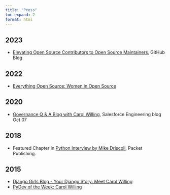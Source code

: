 ```yaml
---
title: "Press"
toc-expand: 2
format: html
---
```


## 2023

- [Elevating Open Source Contributors to Open Source Maintainers](https://github.blog/2023-06-01-elevating-open-source-contributors-to-open-source-maintainers/), GitHub Blog

## 2022

- [Everything Open Source: Women in Open Source](https://mesrenyamedogbe.hashnode.dev/women-in-open-source-edition-1)

## 2020

- [Governance Q & A Blog with Carol Willing](https://engineering.salesforce.com/governance-q-a-blog-with-carol-willing-294f5135a767/), Salesforce Engineering blog Oct 07

## 2018

- Featured Chapter in [Python Interview by Mike Driscoll](https://subscription.packtpub.com/book/web-development/9781788399081/3/ch03/carol-willing), Packet Publishing.

## 2015

- [Django Girls Blog - Your Django Story: Meet Carol Willing](https://blog.djangogirls.org/post/107597215478/your-django-story-meet-carol-willing)
- [PyDev of the Week: Carol Willing](
https://www.blog.pythonlibrary.org/2015/10/12/pydev-of-the-week-carol-willing/)
